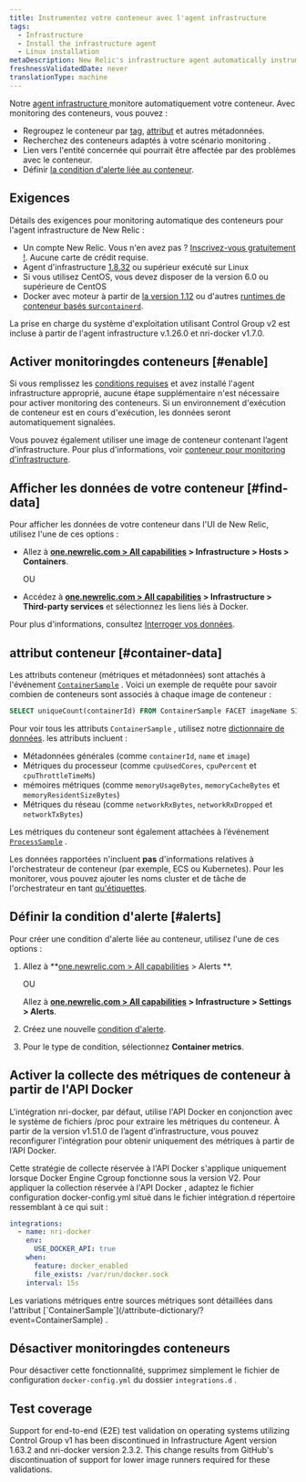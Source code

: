 ```yaml
---
title: Instrumentez votre conteneur avec l'agent infrastructure
tags:
  - Infrastructure
  - Install the infrastructure agent
  - Linux installation
metaDescription: New Relic's infrastructure agent automatically instruments container runtimes to collect container metrics and metadata.
freshnessValidatedDate: never
translationType: machine
---
```


Notre [agent infrastructure ](/docs/welcome-new-relic-infrastructure)monitore automatiquement votre conteneur. Avec monitoring des conteneurs, vous pouvez :

* Regroupez le conteneur par [tag](/docs/new-relic-one/use-new-relic-one/core-concepts/tagging-use-tags-organize-group-what-you-monitor), [attribut](#container-data) et autres métadonnées.
* Recherchez des conteneurs adaptés à votre scénario monitoring .
* Lien vers l&apos;entité concernée qui pourrait être affectée par des problèmes avec le conteneur.
* Définir [la condition d&apos;alerte liée au conteneur](#alerts).

## Exigences

Détails des exigences pour monitoring automatique des conteneurs pour l&apos;agent infrastructure de New Relic :

* Un compte New Relic. Vous n&apos;en avez pas ? [Inscrivez-vous gratuitement !](https://newrelic.com/signup). Aucune carte de crédit requise.
* Agent d&apos;infrastructure [1.8.32](/docs/release-notes/infrastructure-release-notes/infrastructure-agent-release-notes/new-relic-infrastructure-agent-1832) ou supérieur exécuté sur Linux
* Si vous utilisez CentOS, vous devez disposer de la version 6.0 ou supérieure de CentOS
* Docker avec moteur à partir de [la version 1.12](https://docs.docker.com/engine/release-notes/prior-releases/#1120-2016-07-28) ou d&apos;autres [runtimes de conteneur basés sur`containerd`](https://kubernetes.io/docs/setup/production-environment/container-runtimes).

<Callout variant="important">
  La prise en charge du système d&apos;exploitation utilisant Control Group v2 est incluse à partir de l&apos;agent infrastructure v.1.26.0 et nri-docker v1.7.0.
</Callout>

## Activer monitoringdes conteneurs [#enable]

Si vous remplissez les [conditions requises](#requirements) et avez installé l&apos;agent infrastructure approprié, aucune étape supplémentaire n&apos;est nécessaire pour activer monitoring des conteneurs. Si un environnement d&apos;exécution de conteneur est en cours d&apos;exécution, les données seront automatiquement signalées.

Vous pouvez également utiliser une image de conteneur contenant l’agent d’infrastructure. Pour plus d&apos;informations, voir [conteneur pour monitoring d&apos;infrastructure](/docs/infrastructure/install-infrastructure-agent/linux-installation/container-infrastructure-monitoring).

<InstallFeedback />

## Afficher les données de votre conteneur [#find-data]

Pour afficher les données de votre conteneur dans l&apos;UI de New Relic, utilisez l&apos;une de ces options :

* Allez à <DNT>**[one.newrelic.com &gt; All capabilities](https://one.newrelic.com/all-capabilities) &gt; Infrastructure &gt; Hosts &gt; Containers**</DNT>.

  OU

* Accédez à <DNT>**[one.newrelic.com &gt; All capabilities](https://one.newrelic.com/all-capabilities) &gt; Infrastructure &gt; Third-party services**</DNT> et sélectionnez les liens liés à Docker.

Pour plus d&apos;informations, consultez [Interroger vos données](/docs/using-new-relic/data/understand-data/query-new-relic-data).

## attribut conteneur [#container-data]

Les attributs conteneur (métriques et métadonnées) sont attachés à l&apos;événement [`ContainerSample`](/attribute-dictionary/?event=ContainerSample) . Voici un exemple de requête pour savoir combien de conteneurs sont associés à chaque image de conteneur :

```sql
SELECT uniqueCount(containerId) FROM ContainerSample FACET imageName SINCE 1 HOUR AGO TIMESERIES
```

Pour voir tous les attributs `ContainerSample` , utilisez notre [dictionnaire de données](/attribute-dictionary/?event=ContainerSample). les attributs incluent :

* Métadonnées générales (comme `containerId`, `name` et `image`)
* Métriques du processeur (comme `cpuUsedCores`, `cpuPercent` et `cpuThrottleTimeMs`)
* mémoires métriques (comme `memoryUsageBytes`, `memoryCacheBytes` et `memoryResidentSizeBytes`)
* Métriques du réseau (comme `networkRxBytes`, `networkRxDropped` et `networkTxBytes`)

Les métriques du conteneur sont également attachées à l’événement [`ProcessSample`](/attribute-dictionary/?event=ProcessSample) .

Les données rapportées n&apos;incluent **pas** d&apos;informations relatives à l&apos;orchestrateur de conteneur (par exemple, ECS ou Kubernetes). Pour les monitorer, vous pouvez ajouter les noms cluster et de tâche de l&apos;orchestrateur en tant [qu&apos;étiquettes](https://docs.docker.com/ee/ucp/admin/configure/add-labels-to-cluster-nodes/).

## Définir la condition d&apos;alerte [#alerts]

Pour créer une condition d&apos;alerte liée au conteneur, utilisez l&apos;une de ces options :

1. Allez à <DNT>\*\*[one.newrelic.com &gt; All capabilities](https://one.newrelic.com/all-capabilities) &gt; Alerts \*\*</DNT>.

   OU

   Allez à <DNT>**[one.newrelic.com &gt; All capabilities](https://one.newrelic.com/all-capabilities) &gt; Infrastructure &gt; Settings &gt; Alerts**</DNT>.

2. Créez une nouvelle [condition d&apos;alerte](/docs/alerts/new-relic-alerts/defining-conditions/create-alert-conditions).

3. Pour le type de condition, sélectionnez <DNT>**Container metrics**</DNT>.

## Activer la collecte des métriques de conteneur à partir de l&apos;API Docker

L&apos;intégration nri-docker, par défaut, utilise l&apos;API Docker en conjonction avec le système de fichiers /proc pour extraire les métriques du conteneur. À partir de la version v1.51.0 de l’agent d’infrastructure, vous pouvez reconfigurer l’intégration pour obtenir uniquement des métriques à partir de l’API Docker.

Cette stratégie de collecte réservée à l&apos;API Docker s&apos;applique uniquement lorsque Docker Engine Cgroup fonctionne sous la version V2. Pour appliquer la collection réservée à l&apos;API Docker , adaptez le fichier configuration docker-config.yml situé dans le fichier intégration.d répertoire ressemblant à ce qui suit :

```yaml
integrations:
  - name: nri-docker
    env:
      USE_DOCKER_API: true
    when:
      feature: docker_enabled
      file_exists: /var/run/docker.sock
    interval: 15s
```

<Callout variant="tip">
  Les variations métriques entre sources métriques sont détaillées dans l&apos;attribut [`ContainerSample`](/attribute-dictionary/?event=ContainerSample) .
</Callout>

## Désactiver monitoringdes conteneurs

Pour désactiver cette fonctionnalité, supprimez simplement le fichier de configuration `docker-config.yml` du dossier `integrations.d` .

## Test coverage

Support for end-to-end (E2E) test validation on operating systems utilizing Control Group v1 has been discontinued in Infrastructure Agent version 1.63.2 and nri-docker version 2.3.2. This change results from GitHub&apos;s discontinuation of support for lower image runners required for these validations.